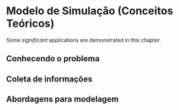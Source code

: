 # Modelo de Simulação (Conceitos Teóricos) {#model_theo}

<script src=https://cdn.datacamp.com/datacamp-light-latest.min.js></script>

Some _significant_ applications are demonstrated in this chapter.

## Conhecendo o problema

## Coleta de informações

## Abordagens para modelagem
